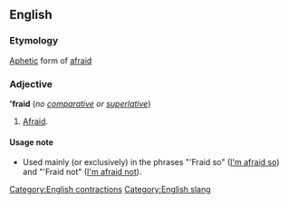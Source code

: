 ==English==
===Etymology===
[[Aphetic]] form of [[afraid]]

===Adjective===
''' 'fraid''' (''no [[comparative]] or [[superlative]]'')

#[[Afraid]].

====Usage note====
*Used mainly (or exclusively) in the phrases "'Fraid so" ([[I'm afraid so]]) and "'Fraid not" ([[I'm afraid not]]).

[[Category:English contractions]]
[[Category:English slang]]